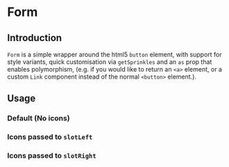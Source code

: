

<Meta of={stories} />

# Form

<Canvas of={stories.Default} />

## Introduction

`Form` is a simple wrapper around the html5 `button` element, with support for
style variants, quick customisation via `getSprinkles` and an `as` prop that
enables polymorphism, (e.g. if you would like to return an `<a>` element, or a
custom `Link` component instead of the normal `<button>` element.).

## Usage

### Default (No icons)

<Canvas sourceState="shown" of={stories.Default} />

### Icons passed to `slotLeft`

<Canvas of={stories.WithSlotLeft} />

### Icons passed to `slotRight`

<Canvas of={stories.WithSlotRight} />
